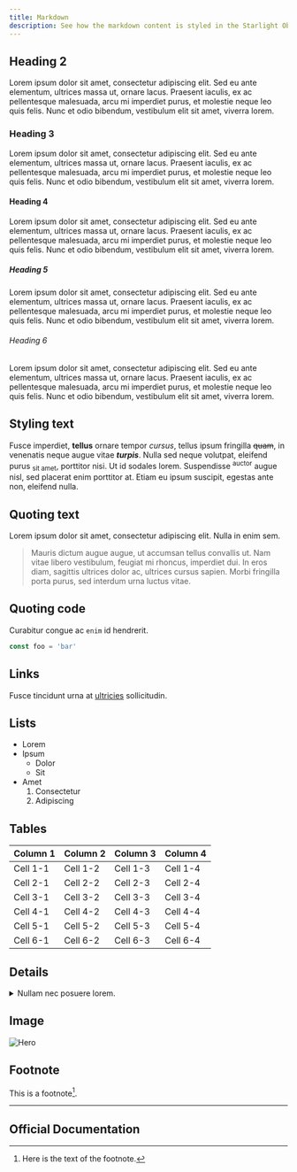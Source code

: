 ```yaml
---
title: Markdown
description: See how the markdown content is styled in the Starlight Obsidian theme.
---
```



## Heading 2

Lorem ipsum dolor sit amet, consectetur adipiscing elit. Sed eu ante elementum, ultrices massa ut, ornare lacus. Praesent iaculis, ex ac pellentesque malesuada, arcu mi imperdiet purus, et molestie neque leo quis felis. Nunc et odio bibendum, vestibulum elit sit amet, viverra lorem.

### Heading 3

Lorem ipsum dolor sit amet, consectetur adipiscing elit. Sed eu ante elementum, ultrices massa ut, ornare lacus. Praesent iaculis, ex ac pellentesque malesuada, arcu mi imperdiet purus, et molestie neque leo quis felis. Nunc et odio bibendum, vestibulum elit sit amet, viverra lorem.

#### Heading 4

Lorem ipsum dolor sit amet, consectetur adipiscing elit. Sed eu ante elementum, ultrices massa ut, ornare lacus. Praesent iaculis, ex ac pellentesque malesuada, arcu mi imperdiet purus, et molestie neque leo quis felis. Nunc et odio bibendum, vestibulum elit sit amet, viverra lorem.

##### Heading 5

Lorem ipsum dolor sit amet, consectetur adipiscing elit. Sed eu ante elementum, ultrices massa ut, ornare lacus. Praesent iaculis, ex ac pellentesque malesuada, arcu mi imperdiet purus, et molestie neque leo quis felis. Nunc et odio bibendum, vestibulum elit sit amet, viverra lorem.

###### Heading 6

Lorem ipsum dolor sit amet, consectetur adipiscing elit. Sed eu ante elementum, ultrices massa ut, ornare lacus. Praesent iaculis, ex ac pellentesque malesuada, arcu mi imperdiet purus, et molestie neque leo quis felis. Nunc et odio bibendum, vestibulum elit sit amet, viverra lorem.

## Styling text

Fusce imperdiet, **tellus** ornare tempor _cursus_, tellus ipsum fringilla ~~quam~~, in venenatis neque augue vitae **_turpis_**. Nulla sed neque volutpat, eleifend purus <sub>sit amet</sub>, porttitor nisi. Ut id sodales lorem. Suspendisse <sup>auctor</sup> augue nisl, sed placerat enim porttitor at. Etiam eu ipsum suscipit, egestas ante non, eleifend nulla.

## Quoting text

Lorem ipsum dolor sit amet, consectetur adipiscing elit. Nulla in enim sem.

> Mauris dictum augue augue, ut accumsan tellus convallis ut. Nam vitae libero vestibulum, feugiat mi rhoncus, imperdiet dui. In eros diam, sagittis ultrices dolor ac, ultrices cursus sapien. Morbi fringilla porta purus, sed interdum urna luctus vitae.

## Quoting code

Curabitur congue ac `enim` id hendrerit.

```js
const foo = 'bar'
```

## Links

Fusce tincidunt urna at [ultricies](#) sollicitudin.

## Lists

- Lorem
- Ipsum
  - Dolor
  - Sit
- Amet
  1. Consectetur
  2. Adipiscing

## Tables

| Column 1 | Column 2 | Column 3 | Column 4 |
| -------- | -------- | -------- | -------- |
| Cell 1-1 | Cell 1-2 | Cell 1-3 | Cell 1-4 |
| Cell 2-1 | Cell 2-2 | Cell 2-3 | Cell 2-4 |
| Cell 3-1 | Cell 3-2 | Cell 3-3 | Cell 3-4 |
| Cell 4-1 | Cell 4-2 | Cell 4-3 | Cell 4-4 |
| Cell 5-1 | Cell 5-2 | Cell 5-3 | Cell 5-4 |
| Cell 6-1 | Cell 6-2 | Cell 6-3 | Cell 6-4 |

## Details

<details>
<summary>Nullam nec posuere lorem.</summary>

Aenean tempor, orci eget ullamcorper luctus, nisl turpis pharetra mauris, sit amet tristique elit orci et sem. Aenean odio purus, suscipit quis accumsan in, blandit at ex.

</details>


## Image

![Hero](../../../assets/hero.webp)

## Footnote

This is a footnote[^1].

[^1]: Here is the text of the footnote.


---

## Official Documentation

<CardGrid>
    <LinkCard title="Markdown Syntax Documentation" href="https://starlight.astro.build/guides/authoring-content/#images" />
</CardGrid>
